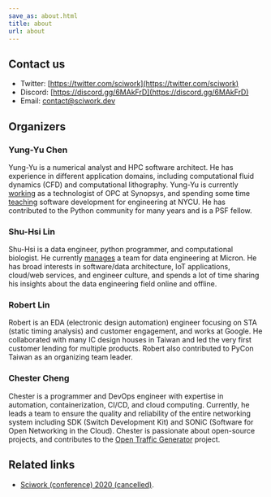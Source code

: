```yaml
---
save_as: about.html
title: about
url: about
---
```


## Contact us

- Twitter: [https://twitter.com/sciwork](https://twitter.com/sciwork)
- Discord: [https://discord.gg/6MAkFrD](https://discord.gg/6MAkFrD)
- Email: [contact@sciwork.dev](mailto:contact@sciwork.dev)

## Organizers

### Yung-Yu Chen

Yung-Yu is a numerical analyst and HPC software architect. He has
experience in different application domains, including computational
fluid dynamics (CFD) and computational lithography. Yung-Yu is currently
[working](https://www.linkedin.com/in/yungyuc/) as a technologist of OPC
at Synopsys, and spending some time
[teaching](https://yyc.solvcon.net/en/latest/nsd/index.html) software
development for engineering at NYCU. He has contributed to the Python
community for many years and is a PSF fellow.

### Shu-Hsi Lin

Shu-Hsi is a data engineer, python programmer, and computational
biologist. He currently
[manages](https://www.linkedin.com/in/shu-hsi-lin-48262b54/) a team for
data engineering at Micron. He has broad interests in software/data
architecture, IoT applications, cloud/web services, and engineer
culture, and spends a lot of time sharing his insights about the data
engineering field online and offline.

### Robert Lin

Robert is an EDA (electronic design automation) engineer focusing on STA
(static timing analysis) and customer engagement, and works at Google.
He collaborated with many IC design houses in Taiwan and led the very
first customer lending for multiple products. Robert also contributed to
PyCon Taiwan as an organizing team leader.

### Chester Cheng

Chester is a programmer and DevOps engineer with expertise in
automation, containerization, CI/CD, and cloud computing. Currently, he
leads a team to ensure the quality and reliability of the entire
networking system including SDK (Switch Development Kit) and SONiC
(Software for Open Networking in the Cloud). Chester is passionate about
open-source projects, and contributes to the [Open Traffic
Generator](https://github.com/open-traffic-generator) project.

## Related links

- [Sciwork (conference) 2020
  (cancelled)](https://conf.sciwork.dev/2020).
